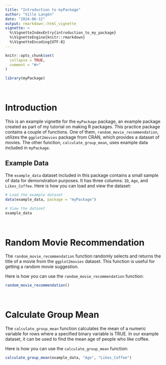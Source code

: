 ```yaml
---
title: "Introduction to myPackage"
author: "Ville Langén"
date: "2024-06-12"
output: rmarkdown::html_vignette
vignette: >
  %\VignetteIndexEntry{introduction_to_my_package}
  %\VignetteEngine{knitr::rmarkdown}
  %\VignetteEncoding{UTF-8}
---
```


```r
knitr::opts_chunk$set(
  collapse = TRUE,
  comment = "#>"
)
```

```r
library(myPackage)
```

\

# Introduction

This is an example vignette for the `myPackage` package, an example package created as part of my tutorial on making R packages. This practice package contains a couple of functions. One of them, `random_movie_recommendation`, utilizes the `ggplot2movies` package from CRAN, which provides a dataset of movies. The other function, `calculate_group_mean`, uses example data included in `myPackage`.

## Example Data

The `example_data` dataset included in this package contains a small sample of data for demonstration purposes. It has three columns: `ID`, `Age`, and `Likes_Coffee`. Here is how you can load and view the dataset:

```r
# Load the example dataset
data(example_data, package = "myPackage")

# View the dataset
example_data
```

\

# Random Movie Recommendation

The `random_movie_recommendation` function randomly selects and returns the title of a movie from the `ggplot2movies` dataset. This function is useful for getting a random movie suggestion.

Here is how you can use the `random_movie_recommendation` function:

```r
random_movie_recommendation()
```

\

# Calculate Group Mean

The `calculate_group_mean` function calculates the mean of a numeric variable for rows where a specified binary variable is TRUE. In our example dataset, it can be used to find the mean age of people who like coffee.

Here is how you can use the `calculate_group_mean` function:

```r
calculate_group_mean(example_data, "Age", "Likes_Coffee")
```
